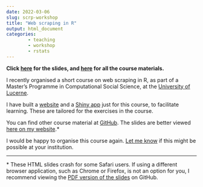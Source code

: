 ---
date: 2022-03-06
slug: scrp-workshop
title: "Web scraping in R"
output: html_document
categories:
        - teaching
        - workshop
        - rstats
---

**Click <a href="https://resulumit.com/teaching/scrp_workshop.html" target="_blank"><b>here</b></a> for the slides, and <a href="https://github.com/resulumit/scrp_workshop" target="_blank"><b>here</b></a> for all the course materials.**

I recently organised a short course on web scraping in R, as part of a Master's Programme in Computational Social Science, at the <a href="https://www.unilu.ch/" target="_blank">University of Lucerne</a>.

I have built a <a href="https://luzpar.netlify.app/" target="_blank">website</a> and a <a href="https://resulumit.shinyapps.io/luzpar/" target="_blank">Shiny app</a> just for this course, to facilitate learning. These are tailored for the exercises in the course.

You can find other course material at <a href="https://github.com/resulumit/scrp_workshop" target="_blank">GitHub</a>. The slides are better viewed <a href="https://resulumit.com/teaching/scrp_workshop.html" target="_blank">here on my website</a>.&#42;

I would be happy to organise this course again. <a href="mailto:resuluy@uio.no?subject=Web scraping workshop">Let me know</a> if this might be possible at your institution.

_____
&#42; These HTML slides crash for some Safari users. If using a different browser application, such as Chrome or Firefox, is not an option for you, I recommend viewing the <a href="https://github.com/resulumit/scrp_workshop/blob/master/presentation/scrp_workshop.pdf">PDF version of the slides</a> on GitHub.